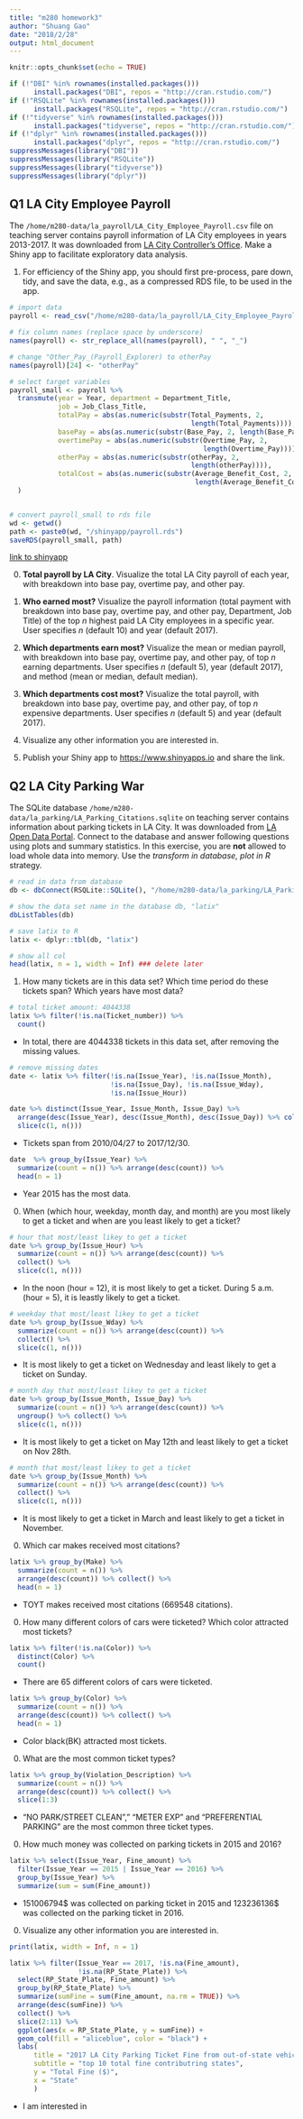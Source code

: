 ```yaml
---
title: "m280 homework3"
author: "Shuang Gao"
date: "2018/2/28"
output: html_document
---
```

```r
knitr::opts_chunk$set(echo = TRUE)

```


```r
if (!"DBI" %in% rownames(installed.packages()))  
      install.packages("DBI", repos = "http://cran.rstudio.com/")
if (!"RSQLite" %in% rownames(installed.packages()))  
      install.packages("RSQLite", repos = "http://cran.rstudio.com/") 
if (!"tidyverse" %in% rownames(installed.packages()))  
      install.packages("tidyverse", repos = "http://cran.rstudio.com/")
if (!"dplyr" %in% rownames(installed.packages()))  
      install.packages("dplyr", repos = "http://cran.rstudio.com/")
suppressMessages(library("DBI"))
suppressMessages(library("RSQLite"))
suppressMessages(library("tidyverse"))
suppressMessages(library("dplyr"))
```

## Q1 LA City Employee Payroll

The `/home/m280-data/la_payroll/LA_City_Employee_Payroll.csv` file on teaching server contains payroll information of LA City employees in years 2013-2017. It was downloaded from [LA City Controller's Office](https://controllerdata.lacity.org/Payroll/City-Employee-Payroll/pazn-qyym). Make a Shiny app to facilitate exploratory data analysis. 

1. For efficiency of the Shiny app, you should first pre-process, pare down, tidy, and save the data, e.g., as a compressed RDS file, to be used in the app.
```r
# import data 
payroll <- read_csv("/home/m280-data/la_payroll/LA_City_Employee_Payroll.csv")

# fix column names (replace space by underscore)
names(payroll) <- str_replace_all(names(payroll), " ", "_")

# change "Other_Pay_(Payroll_Explorer) to otherPay
names(payroll)[24] <- "otherPay"

# select target variables
payroll_small <- payroll %>%
  transmute(year = Year, department = Department_Title,
            job = Job_Class_Title,
            totalPay = abs(as.numeric(substr(Total_Payments, 2, 
                                             length(Total_Payments)))),
            basePay = abs(as.numeric(substr(Base_Pay, 2, length(Base_Pay)))),
            overtimePay = abs(as.numeric(substr(Overtime_Pay, 2, 
                                                length(Overtime_Pay)))),  
            otherPay = abs(as.numeric(substr(otherPay, 2, 
                                             length(otherPay)))),
            totalCost = abs(as.numeric(substr(Average_Benefit_Cost, 2, 
                                              length(Average_Benefit_Cost))))
  )


# convert payroll_small to rds file 
wd <- getwd()
path <- paste0(wd, "/shinyapp/payroll.rds")
saveRDS(payroll_small, path)
```

[link to shinyapp](https://highshuang.shinyapps.io/shinyapp/)

0. **Total payroll by LA City**. Visualize the total LA City payroll of each year, with breakdown into base pay, overtime pay, and other pay.

0. **Who earned most?** Visualize the payroll information (total payment with breakdown into base pay, overtime pay, and other pay, Department, Job Title) of the top $n$ highest paid LA City employees in a specific year. User specifies $n$ (default 10) and year (default 2017).

0. **Which departments earn most?** Visualize the mean or median payroll, with breakdown into base pay, overtime pay, and other pay, of top $n$ earning departments. User specifies $n$ (default 5), year (default 2017), and method (mean or median, default median).

0. **Which departments cost most?** Visualize the total payroll, with breakdown into base pay, overtime pay, and other pay, of top $n$ expensive departments. User specifies $n$ (default 5) and year (default 2017).

0. Visualize any other information you are interested in.

0. Publish your Shiny app to <https://www.shinyapps.io> and share the link.

## Q2 LA City Parking War

The SQLite database `/home/m280-data/la_parking/LA_Parking_Citations.sqlite` on teaching server contains information about parking tickets in LA City. It was downloaded from [LA Open Data Portal](https://data.lacity.org/A-Well-Run-City/Parking-Citations/wjz9-h9np). Connect to the database and answer following questions using plots and summary statistics. In this exercise, you are **not** allowed to load whole data into memory. Use the _transform in database, plot in R_ strategy.

```r
# read in data from database
db <- dbConnect(RSQLite::SQLite(), "/home/m280-data/la_parking/LA_Parking_Citations_Extra.sqlite")

# show the data set name in the database db, "latix"
dbListTables(db)

# save latix to R
latix <- dplyr::tbl(db, "latix")

# show all col
head(latix, n = 1, width = Inf) ### delete later 

```

1. How many tickets are in this data set? Which time period do these tickets span? Which years have most data?

```r
# total ticket amount: 4044338
latix %>% filter(!is.na(Ticket_number)) %>% 
  count()
```

* In total, there are 4044338 tickets in this data set, after removing the missing values. 
```r
# remove missing dates
date <- latix %>% filter(!is.na(Issue_Year), !is.na(Issue_Month), 
                         !is.na(Issue_Day), !is.na(Issue_Wday), 
                         !is.na(Issue_Hour))

date %>% distinct(Issue_Year, Issue_Month, Issue_Day) %>%
  arrange(desc(Issue_Year), desc(Issue_Month), desc(Issue_Day)) %>% collect() %>%
  slice(c(1, n()))
```

* Tickets span from 2010/04/27 to 2017/12/30.

```r
date  %>% group_by(Issue_Year) %>%
  summarize(count = n()) %>% arrange(desc(count)) %>% 
  head(n = 1)
```

* Year 2015 has the most data.


0. When (which hour, weekday, month day, and month) are you most likely to get a ticket and when are you least likely to get a ticket?
```r
# hour that most/least likey to get a ticket 
date %>% group_by(Issue_Hour) %>%
  summarize(count = n()) %>% arrange(desc(count)) %>% 
  collect() %>%
  slice(c(1, n()))

```

* In the noon (hour = 12), it is most likely to get a ticket. During 5 a.m.(hour = 5), it is leastly likely to get a ticket.


```r
# weekday that most/least likey to get a ticket 
date %>% group_by(Issue_Wday) %>%
  summarize(count = n()) %>% arrange(desc(count)) %>% 
  collect() %>%
  slice(c(1, n()))

```

* It is most likely to get a ticket on Wednesday and least likely to get a ticket on Sunday.

```r
# month day that most/least likey to get a ticket 
date %>% group_by(Issue_Month, Issue_Day) %>%
  summarize(count = n()) %>% arrange(desc(count)) %>% 
  ungroup() %>% collect() %>%
  slice(c(1, n()))
```

* It is most likely to get a ticket on May 12th and least likely to get a ticket on Nov 28th.

```r
# month that most/least likey to get a ticket 
date %>% group_by(Issue_Month) %>%
  summarize(count = n()) %>% arrange(desc(count)) %>% 
  collect() %>%
  slice(c(1, n()))
```

* It is most likely to get a ticket in March and least likely to get a ticket in November.


0. Which car makes received most citations?
```r
latix %>% group_by(Make) %>%
  summarize(count = n()) %>%
  arrange(desc(count)) %>% collect() %>%
  head(n = 1)
```

* TOYT makes received most citations (669548 citations).

0. How many different colors of cars were ticketed? Which color attracted most tickets?
```r
latix %>% filter(!is.na(Color)) %>%
  distinct(Color) %>%
  count()
```

* There are 65 different colors of cars were ticketed.
```r
latix %>% group_by(Color) %>%
  summarize(count = n()) %>%
  arrange(desc(count)) %>% collect() %>%
  head(n = 1)
```

* Color black(BK) attracted most tickets.

0. What are the most common ticket types?
```r
latix %>% group_by(Violation_Description) %>%
  summarize(count = n()) %>% 
  arrange(desc(count)) %>% collect() %>%
  slice(1:3)
```

* "NO PARK/STREET CLEAN"," "METER EXP" and "PREFERENTIAL PARKING" are the most common three ticket types.

0. How much money was collected on parking tickets in 2015 and 2016?
```r
latix %>% select(Issue_Year, Fine_amount) %>%
  filter(Issue_Year == 2015 | Issue_Year == 2016) %>%
  group_by(Issue_Year) %>%
  summarize(sum = sum(Fine_amount))
```

* 151006794$ was collected on parking ticket in 2015 and 123236136$ was collected on the parking ticket in 2016.

0. Visualize any other information you are interested in.
```r
print(latix, width = Inf, n = 1)

latix %>% filter(Issue_Year == 2017, !is.na(Fine_amount), 
                 !is.na(RP_State_Plate)) %>% 
  select(RP_State_Plate, Fine_amount) %>% 
  group_by(RP_State_Plate) %>%
  summarize(sumFine = sum(Fine_amount, na.rm = TRUE)) %>% 
  arrange(desc(sumFine)) %>%
  collect() %>%
  slice(2:11) %>%
  ggplot(aes(x = RP_State_Plate, y = sumFine)) +
  geom_col(fill = "aliceblue", color = "black") +
  labs(
      title = "2017 LA City Parking Ticket Fine from out-of-state vehicles",
      subtitle = "top 10 total fine contributring states",
      y = "Total Fine ($)",
      x = "State"
      )

```

* I am interested in 









